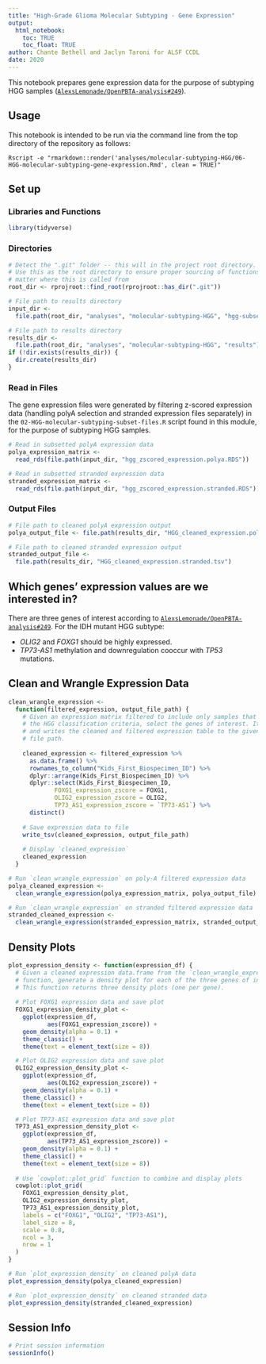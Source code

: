 ```yaml
---
title: "High-Grade Glioma Molecular Subtyping - Gene Expression"
output: 
  html_notebook:
    toc: TRUE
    toc_float: TRUE
author: Chante Bethell and Jaclyn Taroni for ALSF CCDL
date: 2020
---
```


This notebook prepares gene expression data for the purpose of subtyping HGG
samples ([`AlexsLemonade/OpenPBTA-analysis#249`](https://github.com/AlexsLemonade/OpenPBTA-analysis/issues/249)).

## Usage

This notebook is intended to be run via the command line from the top directory
of the repository as follows:

```
Rscript -e "rmarkdown::render('analyses/molecular-subtyping-HGG/06-HGG-molecular-subtyping-gene-expression.Rmd', clean = TRUE)"
```

## Set up

### Libraries and Functions

```r
library(tidyverse)
```

### Directories

```r
# Detect the ".git" folder -- this will in the project root directory.
# Use this as the root directory to ensure proper sourcing of functions no
# matter where this is called from
root_dir <- rprojroot::find_root(rprojroot::has_dir(".git"))

# File path to results directory
input_dir <-
  file.path(root_dir, "analyses", "molecular-subtyping-HGG", "hgg-subset")

# File path to results directory
results_dir <-
  file.path(root_dir, "analyses", "molecular-subtyping-HGG", "results")
if (!dir.exists(results_dir)) {
  dir.create(results_dir)
}
```

### Read in Files

The gene expression files were generated by filtering z-scored expression data
(handling polyA selection and stranded expression files separately) in the `02-HGG-molecular-subtyping-subset-files.R` script found in this module, for the
purpose of subtyping HGG samples.

```r
# Read in subsetted polyA expression data
polya_expression_matrix <-
  read_rds(file.path(input_dir, "hgg_zscored_expression.polya.RDS"))

# Read in subsetted stranded expression data
stranded_expression_matrix <-
  read_rds(file.path(input_dir, "hgg_zscored_expression.stranded.RDS"))
```

### Output Files

```r
# File path to cleaned polyA expression output
polya_output_file <- file.path(results_dir, "HGG_cleaned_expression.polya.tsv")

# File path to cleaned stranded expression output
stranded_output_file <-
  file.path(results_dir, "HGG_cleaned_expression.stranded.tsv")
```

## Which genes' expression values are we interested in?

There are three genes of interest according to [`AlexsLemonade/OpenPBTA-analysis#249`](https://github.com/AlexsLemonade/OpenPBTA-analysis/issues/249).
For the IDH mutant HGG subtype:

* _OLIG2_ and _FOXG1_ should be highly expressed.
* _TP73-AS1_ methylation and downregulation cooccur with _TP53_ mutations.

## Clean and Wrangle Expression Data

```r
clean_wrangle_expression <-
  function(filtered_expression, output_file_path) {
    # Given an expression matrix filtered to include only samples that meet
    # the HGG classification criteria, select the genes of interest. It displays
    # and writes the cleaned and filtered expression table to the given output
    # file path.
    
    cleaned_expression <- filtered_expression %>%
      as.data.frame() %>%
      rownames_to_column("Kids_First_Biospecimen_ID") %>%
      dplyr::arrange(Kids_First_Biospecimen_ID) %>%
      dplyr::select(Kids_First_Biospecimen_ID,
             FOXG1_expression_zscore = FOXG1,
             OLIG2_expression_zscore = OLIG2,
             TP73_AS1_expression_zscore = `TP73-AS1`) %>%
      distinct()
    
    # Save expression data to file
    write_tsv(cleaned_expression, output_file_path)
    
    # Display `cleaned_expression`
    cleaned_expression
  }

# Run `clean_wrangle_expression` on poly-A filtered expression data
polya_cleaned_expression <-
  clean_wrangle_expression(polya_expression_matrix, polya_output_file)

# Run `clean_wrangle_expression` on stranded filtered expression data
stranded_cleaned_expression <-
  clean_wrangle_expression(stranded_expression_matrix, stranded_output_file)
```

## Density Plots

```r
plot_expression_density <- function(expression_df) {
  # Given a cleaned expression data.frame from the `clean_wrangle_expression`
  # function, generate a density plot for each of the three genes of interest.
  # This function returns three density plots (one per gene).
  
  # Plot FOXG1 expression data and save plot
  FOXG1_expression_density_plot <-
    ggplot(expression_df,
           aes(FOXG1_expression_zscore)) +
    geom_density(alpha = 0.1) +
    theme_classic() +
    theme(text = element_text(size = 8))

  # Plot OLIG2 expression data and save plot
  OLIG2_expression_density_plot <-
    ggplot(expression_df,
           aes(OLIG2_expression_zscore)) +
    geom_density(alpha = 0.1) +
    theme_classic() +
    theme(text = element_text(size = 8))

  # Plot TP73-AS1 expression data and save plot
  TP73_AS1_expression_density_plot <-
    ggplot(expression_df,
           aes(TP73_AS1_expression_zscore)) +
    geom_density(alpha = 0.1) +
    theme_classic() +
    theme(text = element_text(size = 8))
  
  # Use `cowplot::plot_grid` function to combine and display plots
  cowplot::plot_grid(
    FOXG1_expression_density_plot,
    OLIG2_expression_density_plot,
    TP73_AS1_expression_density_plot,
    labels = c("FOXG1", "OLIG2", "TP73-AS1"),
    label_size = 8,
    scale = 0.8,
    ncol = 3,
    nrow = 1
  )
}

# Run `plot_expression_density` on cleaned polyA data
plot_expression_density(polya_cleaned_expression)

# Run `plot_expression_density` on cleaned stranded data
plot_expression_density(stranded_cleaned_expression)
```

## Session Info

```r
# Print session information
sessionInfo()
```

